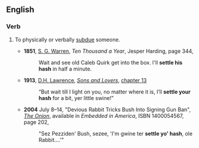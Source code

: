 ==English==

===Verb===
{{en-verb|settles someone's hash|settling someone's hash|settled someone's hash|head=[[settle]] (someone's) [[hash]]}}
# {{lb|en|idiomatic}} To physically or verbally [[subdue]] someone.
#* '''1851''', [[w:Samuel Warren (English lawyer)|S. G. Warren]], ''Ten Thousand a Year'', Jesper Harding, page 344,
#*: Wait and see old Caleb Quirk get into the box. I'll '''settle his hash''' in half a minute.
#* '''1913''', [[w:D. H. Lawrence|D.H. Lawrence]], ''[[s:Sons_and_Lovers|Sons and Lovers]]'', [[s:Sons and Lovers/Chapter 13|chapter 13]]
#*: “But wait till I light on you, no matter where it is, I’ll '''settle your hash''' for a bit, yer little swine!”
#* '''2004''' July 8–14, "Devious Rabbit Tricks Bush Into Signing Gun Ban", ''[[w:The Onion|The Onion]]'', available in ''Embedded in America'', ISBN 1400054567, page 202,
#*: "Sez Pezziden' Bush, sezee, 'I'm gwine ter '''settle yo' hash''', ole Rabbit....'"